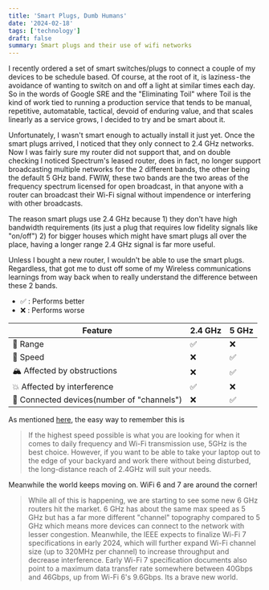 ```yaml
---
title: 'Smart Plugs, Dumb Humans'
date: '2024-02-18'
tags: ['technology']
draft: false
summary: Smart plugs and their use of wifi networks
---
```


I recently ordered a set of smart switches/plugs to connect a couple of my devices to be schedule based. Of course, at the root of it, is laziness - the avoidance of wanting to switch on and off a light at similar times each day. So in the words of Google SRE and the "Eliminating Toil" where Toil is the kind of work tied to running a production service that tends to be manual, repetitive, automatable, tactical, devoid of enduring value, and that scales linearly as a service grows, I decided to try and be smart about it.

Unfortunately, I wasn't smart enough to actually install it just yet. Once the smart plugs arrived, I noticed that they only connect to 2.4 GHz networks. Now I was fairly sure my router did not support that, and on double checking I noticed Spectrum's leased router, does in fact, no longer support broadcasting multiple networks for the 2 different bands, the other being the default 5 GHz band. FWIW, these two bands are the two areas of the frequency spectrum licensed for open broadcast, in that anyone with a router can broadcast their Wi-Fi signal without impendence or interfering with other broadcasts.

The reason smart plugs use 2.4 GHz because 1) they don't have high bandwidth requirements (its just a plug that requires low fidelity signals like "on/off") 2) for bigger houses which might have smart plugs all over the place, having a longer range 2.4 GHz signal is far more useful.

Unless I bought a new router, I wouldn't be able to use the smart plugs. Regardless, that got me to dust off some of my Wireless communications learnings from way back when to really understand the difference between these 2 bands.

- ✅ : Performs better
- ❌ : Performs worse

| Feature                                    | 2.4 GHz | 5 GHz |
| ------------------------------------------ | ------- | ----- |
| 📶 Range                                   | ✅      | ❌    |
| 💨 Speed                                   | ❌      | ✅    |
| 🏔 Affected by obstructions                | ❌      | ✅    |
| 💥 Affected by interference                | ✅      | ❌    |
| 📱 Connected devices(number of "channels") | ❌      | ✅    |

As mentioned [here](https://networkshardware.com/2-4ghz-vs-5ghz/), the easy way to remember this is

> If the highest speed possible is what you are looking for when it comes to daily frequency and Wi-Fi transmission use, 5GHz is the best choice. However, if you want to be able to take your laptop out to the edge of your backyard and work there without being disturbed, the long-distance reach of 2.4GHz will suit your needs.

Meanwhile the world keeps moving on. WiFi 6 and 7 are around the corner!

> While all of this is happening, we are starting to see some new 6 GHz routers hit the market. 6 GHz has about the same max speed as 5 GHz but has a far more different "channel" topography compared to 5 GHz which means more devices can connect to the network with lesser congestion. Meanwhile, the IEEE expects to finalize Wi-Fi 7 specifications in early 2024, which will further expand Wi-Fi channel size (up to 320MHz per channel) to increase throughput and decrease interference. Early Wi-Fi 7 specification documents also point to a maximum data transfer rate somewhere between 40Gbps and 46Gbps, up from Wi-Fi 6's 9.6Gbps. Its a brave new world.
